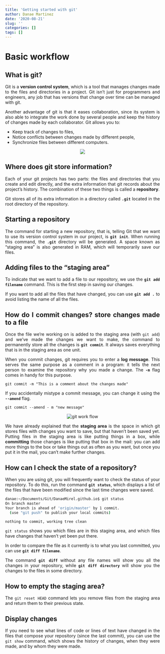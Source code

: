 ```yaml
---
title: 'Getting started with git'
author: Danae Martinez
date: '2020-08-21'
slug: ''
categories: []
tags: []
---
```


<div style="text-align: justify">

# Basic workflow

## What is git?

Git is a **version control system**, which is a tool that manages changes made
to the files and directories in a project. Git isn't just for programmers and engineers, any job that has versions that change over time can be managed with git.

Another advantage of git is that it eases collaboration, since its system is 
also able to integrate the work done by several people and keep the history of changes made by each collaborator. Git allows you to:

- Keep track of changes to files,
- Notice conflicts between changes made by different people,
- Synchronize files between different computers.

<center>
![](/git.png)
<!-- ![](git.png) -->
</center>

## Where does git store information?

Each of your git projects has two parts: the files and directories that you 
create and edit directly, and the extra information that git records about the 
project's history. The combination of these two things is called 
a **repository**.

Git stores all of its extra information in a directory called **`.git`** 
located in the root directory of the repository.

## Starting a repository

The command for starting a new repository, that is, telling Git that we want to use its version control system in our project, is **`git init`**. When running this command, the **`.git`** directory will be generated. A space known as "staging area" is also generated in RAM, which will temporarily save our files. 

## Adding files to the "staging area"

To indicate that we want to add a file to our repository, we use the 
**`git add filename`** command. This is the first step in saving our changes.

If you want to add all the files that have changed, you can use **`git add .`**
to avoid listing the name of all the files.

## How do I commit changes? store changes made to a file

Once the file we're working on is added to the staging area (with `git add`) and we've made the changes we want to make, the command to permanently store all the changes is **`git commit`**. It always saves everything that is in the staging area as one unit. 

When you commit changes, git requires you to enter a **log message**. This serves the same purpose as a comment in a program: it tells the next person to examine the repository why you made a change. The **`-m`** flag comes in handy for this purpose.

`git commit -m "This is a comment about the changes made"`

If you accidentally mistype a commit message, you can change it using the **`--amend`** flag.

`git commit --amend - m "new message"`

<center>
![git work flow](/git_workflow.png)
<!-- ![git work flow](git_workflow.png) -->
</center>

We have already explained that the **staging area** is the space in which git stores files with changes you want to save, but that haven't been saved yet.
Putting files in the staging area is like putting things in a box, while **committing** those changes is like putting that box in the mail: you can add more things to the box or take things out as often as you want, but once you put it in the mail, you can't make further changes.

## How can I check the state of a repository?

When you are using git, you will frequently want to check the status of your 
repository. To do this, run the command **`git status`**, which displays a list 
of the files that have been modified since the last time changes were saved.

```bash

danae:~/Documents/Git/DanaeMirel.github.io$ git status 
On branch master
Your branch is ahead of 'origin/master' by 1 commit.
  (use "git push" to publish your local commits)

nothing to commit, working tree clean

```

`git status` shows you which files are in this staging area, and which files have changes that haven't yet been put there. 

In order to compare the file as it currently is to what you last committed, you can use **`git diff filename`**. 

The command **`git diff`** without any file names will show you all the changes in your repository, while **`git diff directory`** will show you the changes to the 
files in some directory.

## How to empty the staging area?

The `git reset HEAD` command lets you remove files from the staging area and return them to their previous state.

## Display changes

If you need to see what lines of code or lines of text have changed in the files that compose your repository (since the last commit), you can use the `git show` command, which shows the history of changes, when they were made, and by whom they were made.

